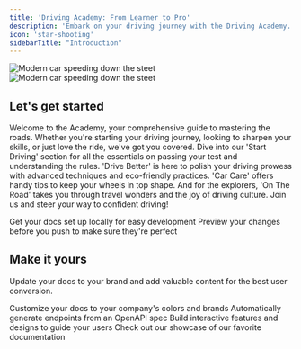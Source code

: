 ```yaml
---
title: 'Driving Academy: From Learner to Pro'
description: 'Embark on your driving journey with the Driving Academy. Discover essential learner tips, skill-enhancing techniques, and car maintenance advice designed to turn novice drivers into road-savvy experts.'
icon: 'star-shooting'
sidebarTitle: "Introduction"
---
```


<img
  className="block dark:hidden"
  src="https://driving-tests.org/wp-content/uploads/2023/12/t-motion-blur.jpg"
  alt="Modern car speeding down the steet"
/>
<img
  className="hidden dark:block"
  src="https://driving-tests.org/wp-content/uploads/2023/12/t-motion-blur.jpg"
  alt="Modern car speeding down the steet"
/>

## Let's get started

Welcome to the Academy, your comprehensive guide to mastering the roads. Whether you're starting your driving journey, looking to sharpen your skills, or just love the ride, we've got you covered. Dive into our 'Start Driving' section for all the essentials on passing your test and understanding the rules. 'Drive Better' is here to polish your driving prowess with advanced techniques and eco-friendly practices. 'Car Care' offers handy tips to keep your wheels in top shape. And for the explorers, 'On The Road' takes you through travel wonders and the joy of driving culture. Join us and steer your way to confident driving!

<CardGroup cols={2}>
  <Card
    title="Edit Your Docs"
    icon="pen-to-square"
    href="https://mintlify.com/docs/quickstart"
  >
    Get your docs set up locally for easy development
  </Card>
  <Card
    title="Preview Changes"
    icon="image"
    href="https://mintlify.com/docs/development"
  >
    Preview your changes before you push to make sure they're perfect
  </Card>
</CardGroup>

## Make it yours

Update your docs to your brand and add valuable content for the best user conversion.

<CardGroup cols={2}>
  <Card
    title="Customize Style"
    icon="palette"
    href="https://mintlify.com/docs/settings/global"
  >
    Customize your docs to your company's colors and brands
  </Card>
  <Card
    title="Reference APIs"
    icon="code"
    href="https://mintlify.com/docs/api-playground/openapi"
  >
    Automatically generate endpoints from an OpenAPI spec
  </Card>
  <Card
    title="Add Components"
    icon="screwdriver-wrench"
    href="https://mintlify.com/docs/components/accordion"
  >
    Build interactive features and designs to guide your users
  </Card>
  <Card
    title="Get Inspiration"
    icon="stars"
    href="https://mintlify.com/showcase"
  >
    Check out our showcase of our favorite documentation
  </Card>
</CardGroup>
